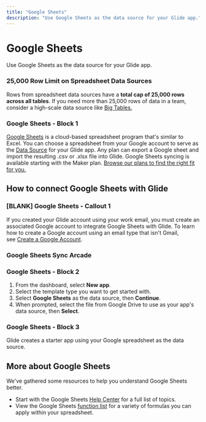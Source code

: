 ```yaml
---
title: "Google Sheets"
description: "Use Google Sheets as the data source for your Glide app."
---
```


# Google Sheets

Use Google Sheets as the data source for your Glide app.

### 25,000 Row Limit on Spreadsheet Data Sources

Rows from spreadsheet data sources have a **total cap of 25,000 rows across all tables**. If you need more than 25,000 rows of data in a team, consider a high-scale data source like [Big Tables.](https://www.glideapps.com/docs/essentials/data-sources/big-tables) 

### Google Sheets - Block 1

[Google Sheets](https://sheets.google.com/) is a cloud-based spreadsheet program that's similar to Excel. You can choose a spreadsheet from your Google account to serve as the [Data Source](/data-sources) for your Glide app. Any plan can export a Google sheet and import the resulting .csv or .xlsx file into Glide. Google Sheets syncing is available starting with the Maker plan. [Browse our plans to find the right fit for you. ](https://www.glideapps.com/pricing)

## How to connect Google Sheets with Glide



### [BLANK] Google Sheets - Callout 1

If you created your Glide account using your work email, you must create an associated Google account to integrate Google Sheets with Glide. To learn how to create a Google account using an email type that isn't Gmail, see [Create a Google Account](https://support.google.com/accounts/answer/27441?hl=en#existingemail).

### Google Sheets Sync Arcade

### Google Sheets - Block 2

1. From the dashboard, select **New app**.
2. Select the template type you want to get started with.
3. Select **Google Sheets** as the data source, then **Continue**.
4. When prompted, select the file from Google Drive to use as your app's data source, then **Select**.



### Google Sheets - Block 3

Glide creates a starter app using your Google spreadsheet as the data source.

## More about Google Sheets

We've gathered some resources to help you understand Google Sheets better.

- Start with the Google Sheets [Help Center](https://support.google.com/docs/topic/9054603?hl=en&ref_topic=1382883) for a full list of topics.
- View the Google Sheets [function list](https://support.google.com/docs/table/25273) for a variety of formulas you can apply within your spreadsheet.



